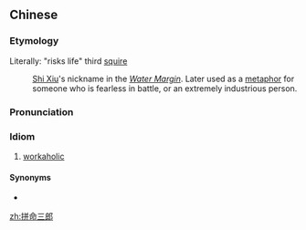 ==Chinese==
{{zh-forms|type=211}}

===Etymology===
Literally: "risks life" third [[squire]]
: [[w:Shi Xiu|Shi Xiu]]'s nickname in the ''[[w:Water Margin|Water Margin]]''. Later used as a [[metaphor]] for someone who is fearless in battle, or an extremely industrious person.

===Pronunciation===
{{zh-pron
|m=pīnmìng sānláng
|cat=id
}}

===Idiom===
{{zh-idiom}}

# [[workaholic]]

====Synonyms====
* {{zh-l|工作狂}}

[[zh:拼命三郎]]